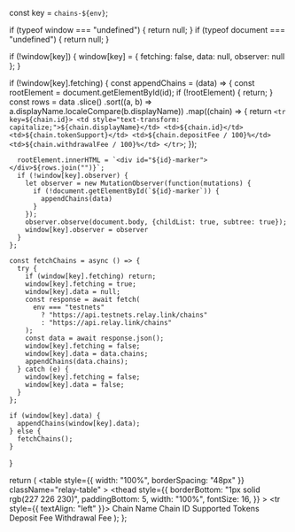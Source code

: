   const key = `chains-${env}`;

  if (typeof window === "undefined") {
    return null;
  }
  if (typeof document === "undefined") {
    return null;
  }

  if (!window[key]) {
    window[key] = {
      fetching: false,
      data: null,
      observer: null
    };
  }

  if (!window[key].fetching) {
    const appendChains = (data) => {
      const rootElement = document.getElementById(id);
      if (!rootElement) {
        return;
      }
      const rows = data
        .slice()
        .sort((a, b) => a.displayName.localeCompare(b.displayName))
        .map((chain) => {
          return `<tr key=${chain.id}>
          <td style="text-transform: capitalize;">${chain.displayName}</td>
          <td>${chain.id}</td>
          <td>${chain.tokenSupport}</td>
          <td>${chain.depositFee / 100}%</td>
          <td>${chain.withdrawalFee / 100}%</td>
        </tr>`;
        });

      rootElement.innerHTML = `<div id="${id}-marker"></div>${rows.join("")}`;
      if (!window[key].observer) {
        let observer = new MutationObserver(function(mutations) {
          if (!document.getElementById(`${id}-marker`)) {
            appendChains(data)
          }
        });
        observer.observe(document.body, {childList: true, subtree: true});
        window[key].observer = observer
      }
    };

    const fetchChains = async () => {
      try {
        if (window[key].fetching) return;
        window[key].fetching = true;
        window[key].data = null;
        const response = await fetch(
          env === "testnets"
            ? "https://api.testnets.relay.link/chains"
            : "https://api.relay.link/chains"
        );
        const data = await response.json();
        window[key].fetching = false;
        window[key].data = data.chains;
        appendChains(data.chains);
      } catch (e) {
        window[key].fetching = false;
        window[key].data = false;
      }
    };

    if (window[key].data) {
      appendChains(window[key].data);
    } else {
      fetchChains();
    }
  }

  return (
    <table
      style={{ width: "100%", borderSpacing: "48px" }}
      className="relay-table"
    >
      <thead
        style={{
          borderBottom: "1px solid rgb(227 226 230)",
          paddingBottom: 5,
          width: "100%",
          fontSize: 16,
        }}
      >
        <tr style={{ textAlign: "left" }}>
          <th>Chain Name</th>
          <th>Chain ID</th>
          <th>Supported Tokens</th>
          <th>Deposit Fee</th>
          <th>Withdrawal Fee</th>
        </tr>
      </thead>
      <tbody id={id}></tbody>
    </table>
  );
};
